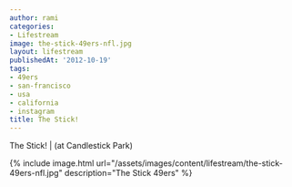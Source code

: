```yaml
---
author: rami
categories:
- Lifestream
image: the-stick-49ers-nfl.jpg
layout: lifestream
publishedAt: '2012-10-19'
tags:
- 49ers
- san-francisco
- usa
- california
- instagram
title: The Stick!
---
```


The Stick! | (at Candlestick Park)

{% include image.html url="/assets/images/content/lifestream/the-stick-49ers-nfl.jpg" description="The Stick 49ers" %}